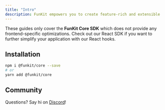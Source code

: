 ```yaml
---
title: "Intro"
description: FunKit empowers you to create feature-rich and extensible smart wallets built on account abstraction. Leveraging FunKit, you can customize gas behavior, adopt multi-sig and common authentication methods, monetize your application, execute any transactions from smart wallets, and much more.
---
```


These guides only cover the **FunKit Core SDK** which does not provide any frontend-specific optimizations. Check out our React SDK if you want to further simplify your application with our React hooks.

## Installation

```bash
npm i @funkit/core --save
# or
yarn add @funkit/core
```

## Community

Questions? Say hi on [Discord](https://discord.gg/8uRGjbmHe9)!